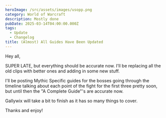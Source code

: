 ```yaml
---
heroImage: /src/assets/images/usopp.png
category: World of Warcraft
description: Mostly done
pubDate: 2025-03-14T04:00:00.000Z
tags:
  - Update
  - Changelog
title: (Almost) All Guides Have Been Updated
---
```


Hey all,

SUPER LATE, but everything should be accurate now. I'll be replacing all the old clips with better ones and adding in some new stuff.

I'll be posting Mythic Specific guides for the bosses going through the timeline talking about each point of the fight for the first three pretty soon, but until then the "A Complete Guide"'s are accurate now.

Gallywix will take a bit to finish as it has so many things to cover.

Thanks and enjoy!
